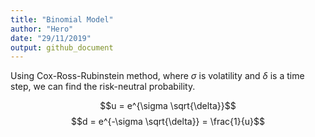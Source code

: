 ```yaml
---
title: "Binomial Model"
author: "Hero"
date: "29/11/2019"
output: github_document
---
```


Using Cox-Ross-Rubinstein method, where $\sigma$ is volatility and $\delta$ is a time step, we can find the risk-neutral probability. 

$$u = e^{\sigma \sqrt{\delta}}$$
$$d = e^{-\sigma \sqrt{\delta}} = \frac{1}{u}$$